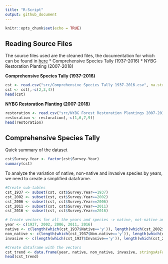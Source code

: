 ```yaml
---
title: "R-Script"
output: github_document
---
```


```r
knitr::opts_chunk$set(echo = TRUE)
```

## Reading Source Files

The source files used are the cleaned files, the documentation for which can be found in [here](Deliverables/4%20Data%20Cleaning/Data%20Cleaning.md)
* Comprehensive Species Tally (1937-2016)
* NYBG Restoration Planting (2007-2018)

**Comprehensive Species Tally (1937-2016)**
```r
cst <- read.csv("src/Comprehensive Species Tally 1937-2016.csv", na.strings = "na")
cst <- cst[,-c(2,3,4)]
head(cst)
```

**NYBG Restoration Planting (2007-2018)**
```r
restoration <- read.csv("src/NYBG Forest Restoration Plantings 2007-2018.csv")
restoration <- restoration[,-c(1,6,7,9)]
head(restoration)
```

## Comprehensive Species Tally
Quick summary of the dataset
```r
cst$Survey.Year <- factor(cst$Survey.Year)
summary(cst)
```
To analyze the variation of native, non-native and invasive species by years, we need to create a simplified dataframe.
```r
#Create sub-tables
cst_1937 <- subset(cst, cst$Survey.Year==1937)
cst_2002 <- subset(cst, cst$Survey.Year==2002)
cst_2006 <- subset(cst, cst$Survey.Year==2006)
cst_2011 <- subset(cst, cst$Survey.Year==2011)
cst_2016 <- subset(cst, cst$Survey.Year==2016)

# Create vectors for all the years and species -> native, not-native and invasive
year <- c(1937, 2002, 2006, 2011, 2016)
native <- c(length(which(cst_1937$Native=='y')), length(which(cst_2002$Native=='y')), length(which(cst_2006$Native=='y')), length(which(cst_2011$Native=='y')), length(which(cst_2016$Native=='y')))
non_native <- c(length(which(cst_1937$Non.native=='y')), length(which(cst_2002$Non.native=='y')), length(which(cst_2006$Non.native=='y')), length(which(cst_2011$Non.native=='y')), length(which(cst_2016$Non.native=='y')))
invasive <- c(length(which(cst_1937$Invasive=='y')), length(which(cst_2002$Invasive=='y')), length(which(cst_2006$Invasive=='y')), length(which(cst_2011$Invasive=='y')), length(which(cst_2016$Invasive=='y')))

#Create dataframe with the vectors
cst_trend <- data.frame(year, native, non_native, invasive, stringsAsFactors = FALSE)
head(cst_trend)
```
